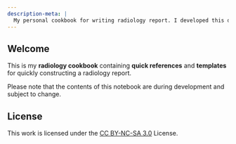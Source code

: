 ```yaml
---
description-meta: |
  My personal cookbook for writing radiology report. I developed this during my residency training at the Department of Diagnostic and Therapeutic Radiology, Faculty of Medicine, Ramathibodi Hospital.
---
```


## Welcome {.unnumbered}

::: {.callout-note appearance="simple"}

This is my **radiology cookbook** containing **quick references** and **templates** for quickly constructing a radiology report.
:::


::: {.callout-warning appearance="simple"}

Please note that the contents of this notebook are during development and subject to change.
:::


## License

This work is licensed under the [CC BY-NC-SA 3.0](https://creativecommons.org/licenses/by-nc-sa/3.0/) License.

